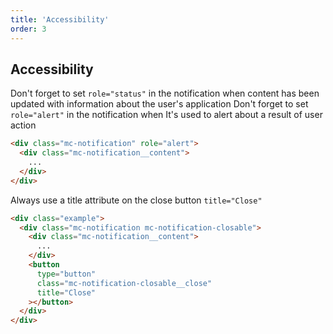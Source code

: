 ```yaml
---
title: 'Accessibility'
order: 3
---
```


## Accessibility

<HintItem>
  Don't forget to set <code>role="status"</code> in the notification when content
  has been updated with information about the user's application
</HintItem>

<HintItem>
  Don't forget to set <code>role="alert"</code> in the notification when It's
  used to alert about a result of user action
</HintItem>

```html
<div class="mc-notification" role="alert">
  <div class="mc-notification__content">
    ...
  </div>
</div>
```

<HintItem>
  Always use a title attribute on the close button <code>title="Close"</code>
</HintItem>

```html
<div class="example">
  <div class="mc-notification mc-notification-closable">
    <div class="mc-notification__content">
      ...
    </div>
    <button
      type="button"
      class="mc-notification-closable__close"
      title="Close"
    ></button>
  </div>
</div>
```
